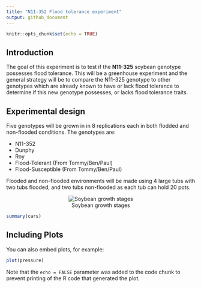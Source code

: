 ```yaml
---
title: "N11-352 Flood tolerance experiment"
output: github_document
---
```


```r
knitr::opts_chunk$set(echo = TRUE)
```

## Introduction

The goal of this experiment is to test if the **N11-325** soybean genotype possesses flood tolerance. This will be a greenhouse experiment and the general strategy will be to compare the N11-325 genotype to other genotypes which are already known to have or lack flood tolerance to determine if this new genotype possesses, or lacks flood tolerance traits.

## Experimental design

Five genotypes will be grown in in 8 replications each in both flodded and non-flooded conditions. The genotypes are:

  - N11-352
  - Dunphy
  - Roy
  - Flood-Tolerant (From Tommy/Ben/Paul)
  - Flood-Susceptible (From Tommy/Ben/Paul)

Flooded and non-flooded environments will be made using 4 large tubs with two tubs flooded, and two tubs non-flooded as each tub can hold 20 pots. 

<center>

![Soybean growth stages](https://prairiecalifornian.com/wp-content/uploads/2015/07/SoybeanGrowthStages-image1.jpg)

</center>
```r
summary(cars)
```

## Including Plots

You can also embed plots, for example:

```r
plot(pressure)
```

Note that the `echo = FALSE` parameter was added to the code chunk to prevent printing of the R code that generated the plot.
